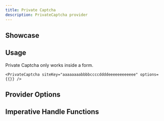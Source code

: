 ```yaml
---
title: Private Captcha
description: PrivateCaptcha provider
---
```



## Showcase
<PrivateCaptchaPlayground />


## Usage
<Callout type="info">
    Private Captcha only works inside a form.
</Callout>

```tsx
<PrivateCaptcha siteKey="aaaaaaaabbbbccccddddeeeeeeeeeeee" options={{}} />
```

## Provider Options
<AutoTypeTable path="../../packages/react-captcha/src/provider/private-captcha/index.ts" name="RenderParameters" />

## Imperative Handle Functions
<AutoTypeTable path="../../packages/react-captcha/src/provider/private-captcha/provider.ts" name="PrivateCaptchaHandle" />